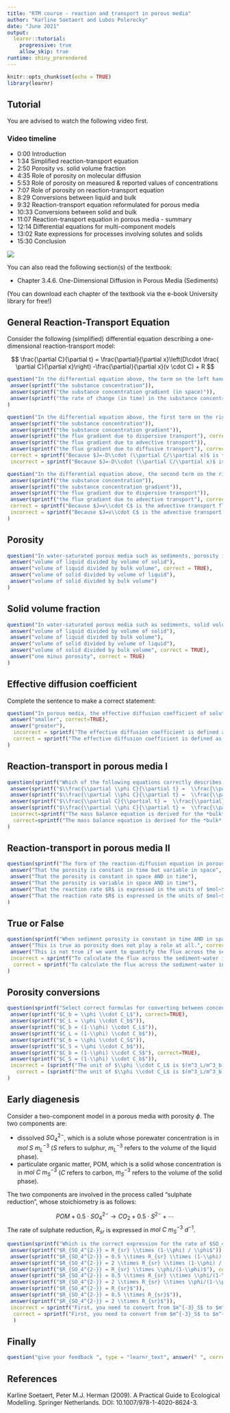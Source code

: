 ```yaml
---
title: "RTM course - reaction and transport in porous media"
author: "Karline Soetaert and Lubos Polerecky"
date: "June 2021"
output: 
  learnr::tutorial:
    progressive: true
    allow_skip: true
runtime: shiny_prerendered
---
```


```r
knitr::opts_chunk$set(echo = TRUE)
library(learnr)
```

## Tutorial

You are advised to watch the following video first.

### Video timeline
* 0:00 Introduction
* 1:34 Simplified reaction-transport equation
* 2:50 Porosity vs. solid volume fraction
* 4:35 Role of porosity on molecular diffusion
* 5:53 Role of porosity on measured & reported values of concentrations
* 7:07 Role of porosity on reaction-transport equation
* 8:29 Conversions between liquid and bulk
* 9:32 Reaction-transport equation reformulated for porous media
* 10:33 Conversions between solid and bulk
* 11:07 Reaction-transport equation in porous media - summary
* 12:14 Differential equations for multi-component models
* 13:02 Rate expressions for processes involving solutes and solids
* 15:30 Conclusion

![](https://www.youtube.com/watch?v=ANdrxhanosk&list=PLx8PHcDdmF-uD1Pr07TU9SzlhlGpfrxqn&index=12)

You can also read the following section(s) of the textbook:

* Chapter 3.4.6. One-Dimensional Diffusion in Porous Media (Sediments)

(You can download each chapter of the textbook via the e-book University library for free!)

## General Reaction-Transport Equation

Consider the following (simplified) differential equation describing a one-dimensional reaction-transport model:

$$
\frac{\partial C}{\partial t} = \frac{\partial}{\partial x}\left(D\cdot \frac{ \partial C}{\partial x}\right) -\frac{\partial}{\partial x}(v \cdot C)  + R
$$

```r
question("In the differential equation above, the term on the left hand side describes:", type = "learnr_checkbox",
 answer(sprintf("the substance concentration")),
 answer(sprintf("the substance concentration gradient (in space)")),
 answer(sprintf("the rate of change (in time) in the substance concentration"), correct = TRUE)
)  
```

```r
question("In the differential equation above, the first term on the right hand side describes:", type = "learnr_checkbox",
 answer(sprintf("the substance concentration")),
 answer(sprintf("the substance concentration gradient")),
 answer(sprintf("the flux gradient due to dispersive transport"), correct = TRUE),
 answer(sprintf("the flux gradient due to advective transport")),
 answer(sprintf("the flux gradient due to diffusive transport"), correct = TRUE),
 correct = sprintf("Because $J=-D\\cdot (\\partial C/\\partial x)$ is the transport flux due to dispersion or diffusion, the first term on the right hand side describes the flux gradient due to dispersive or diffusive transport."),
 incorrect = sprintf("Because $J=-D\\cdot (\\partial C/\\partial x)$ is the transport flux due to dispersion or diffusion, the first term on the right hand side describes the flux gradient due to dispersive or diffusive transport."))
```

```r
question("In the differential equation above, the second term on the right hand side describes:", type = "learnr_checkbox",
 answer(sprintf("the substance concentration")),
 answer(sprintf("the substance concentration gradient")),
 answer(sprintf("the flux gradient due to dispersive transport")),
 answer(sprintf("the flux gradient due to advective transport"), correct = TRUE),
 correct = sprintf("Because $J=v\\cdot C$ is the advective transport flux, the second term on the right hand side describes the flux gradient due to advective transport."),
 incorrect = sprintf("Because $J=v\\cdot C$ is the advective transport flux, the second term on the right hand side describes the flux gradient due to advective transport.")
)  
```

## Porosity

```r
question("In water-saturated porous media such as sediments, porosity is defined as", type = "learnr_checkbox",
 answer("volume of liquid divided by volume of solid"),
 answer("volume of liquid divided by bulk volume", correct = TRUE),
 answer("volume of solid divided by volume of liquid"),
 answer("volume of solid divided by bulk volume")
)  
```

## Solid volume fraction

```r
question("In water-saturated porous media such as sediments, solid volume fraction is defined as", type = "learnr_checkbox",
 answer("volume of liquid divided by volume of solid"),
 answer("volume of liquid divided by bulk volume"),
 answer("volume of solid divided by volume of liquid"),
 answer("volume of solid divided by bulk volume", correct = TRUE),
 answer("one minus porosity", correct = TRUE)  
)  
```

## Effective diffusion coefficient

Complete the sentence to make a correct statement:

```r
question("In porous media, the effective diffusion coefficient of solutes is [. . .] than the molecular diffusion coefficient.", type = "learnr_radio",
 answer("smaller", correct=TRUE),
 answer("greater"),
  incorrect = sprintf("The effective diffusion coefficient is defined as the molecular diffusion coefficient *divided* by tortuosity. Because tortuosity represents the path-length *prolongation*, it is always $>1$. Thus, the effective diffusion coefficient is always smaller than the molecular diffusion coefficient."),
  correct = sprintf("The effective diffusion coefficient is defined as the molecular diffusion coefficient *divided* by tortuosity. Because tortuosity represents the path-length *prolongation*, it is always $>1$. Thus, the effective diffusion coefficient is always smaller than the molecular diffusion coefficient.")
)  
```

## Reaction-transport in porous media I

```r
question(sprintf("Which of the following equations correctly describes the reaction-diffusion equation of a dissolved substance S with a porewater concentration $C$ (in $mol~S~m^{-3}_{L}$) in a water-saturated porous medium with porosity $\\phi$? The reaction rate $R$ is in the units of $mol~S~m^{-3}_{L}~s^{-1}$."), type = "learnr_checkbox",
 answer(sprintf("$\\frac{\\partial \\phi C}{\\partial t} =  \\frac{\\partial}{\\partial x}(\\phi D \\frac{ \\partial C}{\\partial x}) + \\phi R$"), correct=TRUE),
 answer(sprintf("$\\frac{\\partial \\phi C}{\\partial t} =  \\frac{\\partial}{\\partial x}(D \\frac{ \\partial (\\phi C)}{\\partial x}) + \\phi R$")),
 answer(sprintf("$\\frac{\\partial C}{\\partial t} =  \\frac{\\partial}{\\partial x}(\\phi D \\frac{ \\partial C}{\\partial x}) + \\phi R$")),
 answer(sprintf("$\\frac{\\partial \\phi C}{\\partial t} =  \\frac{\\partial}{\\partial x}(D \\frac{ \\partial C}{\\partial x}) + R$")),
 incorrect=sprintf("The mass balance equation is derived for the *bulk* concentration, $\\phi C$ (on the left hand side). However, the diffusive transport is driven by the concentration gradient in the *liquid* phase, hence $-D \\frac{ \\partial C}{\\partial x}$ is the diffusive flux in the liquid phase. To convert the diffusive flux from the liquid phase to the bulk phase, we need to multiply it with the porosity: $J=-\\phi D \\frac{ \\partial C}{\\partial x}$. Substituting this expression to the flux gradient term in the general mass balance equation yields the diffusive term in the form $\\frac{\\partial }{\\partial x}\\left(\\phi D \\frac{ \\partial C}{\\partial x}\\right)$. Because the reaction rate is expressed per volume of porewater, it also needs to be multiplied with porosity to express it per volume of the bulk."),  
  correct=sprintf("The mass balance equation is derived for the *bulk* concentration, $\\phi C$ (on the left hand side). However, the diffusive transport is driven by the concentration gradient in the *liquid* phase, hence $-D \\frac{ \\partial C}{\\partial x}$ is the diffusive flux in the liquid phase. To convert the diffusive flux from the liquid phase to the bulk phase, we need to multiply it with the porosity: $J=-\\phi D \\frac{ \\partial C}{\\partial x}$. Substituting this expression to the flux gradient term in the general mass balance equation yields the diffusive term in the form $\\frac{\\partial }{\\partial x}\\left(\\phi D \\frac{ \\partial C}{\\partial x}\\right)$. Because the reaction rate is expressed per volume of porewater, it also needs to be multiplied with porosity to express it per volume of the bulk.")
)  
```

## Reaction-transport in porous media II

```r
question(sprintf("The form of the reaction-diffusion equation in porous media is often written as $$\\frac{\\partial C}{\\partial t} = \\frac{1}{\\phi_x}  \\frac{\\partial}{\\partial x}\\left(\\phi_x D \\frac{ \\partial C}{\\partial x}\\right) + R,$$ where $C$ denotes the porewater concentration of a dissolved subtance S (in $mol~S~m^{-3}_{L}$). What does this formulation assume?"), type = "learnr_checkbox",
 answer("That the porosity is constant in time but variable in space", correct=TRUE),
 answer("That the porosity is constant in space AND in time"),
 answer("That the porosity is variable in space AND in time"),
 answer("That the reaction rate $R$ is expressed in the units of $mol~S~m^{-3}_{bulk}~s^{-1}$."),
 answer("That the reaction rate $R$ is expressed in the units of $mol~S~m^{-3}_{L}~s^{-1}$.", correct=TRUE)
)  
```

## True or False

```r
question(sprintf("When sediment porosity is constant in time AND in space, the following equation fully determines the diffusion model in a water-saturated sediment: $$\\frac{\\partial C}{\\partial t} = \\frac{\\partial}{\\partial x}\\left(D \\frac{ \\partial C}{\\partial x}\\right),$$ where $D$ is the effective (i.e., corrected for tortuosity) diffusion coeffient. Since there is no porosity in the equation, we do not need to know porosity at all."), type = "learnr_checkbox",
 answer("This is true as porosity does not play a role at all.", correct=FALSE),
 answer("This is not true if we want to quantify the flux across the sediment-water interface.", correct=TRUE),
 incorrect = sprintf("To calculate the flux across the sediment-water interface in the units of mol per $m^2$ of *total* surface per time, we definitely need porosity: $J=-\\phi D(\\partial C/\\partial x)$."),
  correct = sprintf("To calculate the flux across the sediment-water interface in the units of mol per $m^2$ of *total* surface per time, we definitely need porosity: $J=-\\phi D(\\partial C/\\partial x)$.")
)  
```

## Porosity conversions

```r
question(sprintf("Select correct formulas for converting between concentrations per bulk volume ($C_b$), per volume of liquid ($C_L$), and per volume of solid ($C_S$). Porosity is denoted by $\\phi$."),
 answer(sprintf("$C_b = \\phi \\cdot C_L$"), correct=TRUE),
 answer(sprintf("$C_L = \\phi \\cdot C_b$")),
 answer(sprintf("$C_b = (1-\\phi) \\cdot C_L$")),
 answer(sprintf("$C_L = (1-\\phi) \\cdot C_b$")),
 answer(sprintf("$C_b = \\phi \\cdot C_S$")),
 answer(sprintf("$C_S = \\phi \\cdot C_b$")),
 answer(sprintf("$C_b = (1-\\phi) \\cdot C_S$"), correct=TRUE),
 answer(sprintf("$C_S = (1-\\phi) \\cdot C_b$")),
 incorrect = (sprintf("The unit of $\\phi \\cdot C_L$ is $(m^3_L/m^3_b) \\cdot mol~m^{-3}_L$. This is equal to $mol~m^{-3}_b$, the units of $C_b$. Similarly for $(1-\\phi)\\cdot C_S$.")),
   correct = (sprintf("The unit of $\\phi \\cdot C_L$ is $(m^3_L/m^3_b) \\cdot mol~m^{-3}_L$. This is equal to $mol~m^{-3}_b$, the units of $C_b$. Similarly for $(1-\\phi)\\cdot C_S$."))  
)
```

## Early diagenesis

Consider a two-component model in a porous media with porosity $\phi$. The two components are:

* dissolved $SO_4^{2-}$, which is a solute whose porewater concentration is in $mol~S~m^{-3}_L$ ($S$ refers to sulphur, $m^{-3}_L$ refers to the volume of the liquid phase).
* particulate organic matter, POM, which is a solid whose concentration is in $mol~C~m^{-3}_S$ ($C$ refers to carbon, $m^{-3}_S$ refers to the volume of the solid phase). 

The two components are involved in the process called "sulphate reduction", whose stoichiometry is as follows:

$$
POM + 0.5\cdot SO_4^{2-} \rightarrow CO_2 + 0.5\cdot S^{2-} + \cdots
$$
The rate of sulphate reduction, $R_{sr}$ is expressed in $mol~C~m^{-3}_S~d^{-1}$.

```r
question(sprintf("Which is the correct expression for the rate of $SO_4^{2-}$ removal by sulphate reduction?"),
 answer(sprintf("$R_{SO_4^{2-}} = R_{sr} \\times (1-\\phi) / \\phi$")),
 answer(sprintf("$R_{SO_4^{2-}} = 0.5 \\times R_{sr} \\times (1-\\phi) / \\phi$"), correct=TRUE),
 answer(sprintf("$R_{SO_4^{2-}} = 2 \\times R_{sr} \\times (1-\\phi) / \\phi$"), correct=FALSE),
 answer(sprintf("$R_{SO_4^{2-}} = R_{sr} \\times \\phi/(1-\\phi)$"), correct=FALSE),
 answer(sprintf("$R_{SO_4^{2-}} = 0.5 \\times R_{sr} \\times \\phi/(1-\\phi)$"), correct=FALSE),
 answer(sprintf("$R_{SO_4^{2-}} = 2 \\times R_{sr} \\times \\phi/(1-\\phi)$"), correct=FALSE),
 answer(sprintf("$R_{SO_4^{2-}} = R_{sr}$")),
 answer(sprintf("$R_{SO_4^{2-}} = 0.5 \\times R_{sr}$")),
 answer(sprintf("$R_{SO_4^{2-}} = 2 \\times R_{sr}$")),
 incorrect = sprintf("First, you need to convert from $m^{-3}_S$ to $m^{-3}_L$, which is done by the factor $(1-\\phi)/\\phi$. Additionally, you need to convert from $mol~C$ to $mol~S$, where you need to consider that only 0.5 moles of $SO_4^{-2}$ are consumed per mole of $C$ respired."),
  correct = sprintf("First, you need to convert from $m^{-3}_S$ to $m^{-3}_L$, which is done by the factor $(1-\\phi)/\\phi$. Additionally, you need to convert from $mol~C$ to $mol~S$, where you need to consider that only 0.5 moles of $SO_4^{-2}$ are consumed per mole of $C$ respired.")
  )
```

## Finally

```r
question("give your feedback ", type = "learnr_text", answer(" ", correct=TRUE), correct="thank you", incorrect = "thank you")
```

## References

Karline Soetaert, Peter M.J. Herman (2009). A Practical Guide to Ecological Modelling. Springer Netherlands. DOI: 10.1007/978-1-4020-8624-3.